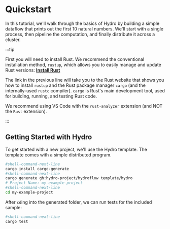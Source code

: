 # Quickstart
In this tutorial, we'll walk through the basics of Hydro by building a simple dataflow that prints out the first 10 natural numbers. We'll start with a single process, then pipeline the computation, and finally distribute it across a cluster.

:::tip

First you will need to install Rust. We recommend the conventional installation
method, `rustup`, which allows you to easily manage and update Rust versions: [**Install Rust**](https://www.rust-lang.org/tools/install)

The link in the previous line will take you to the Rust website that shows you how to
install `rustup` and the Rust package manager `cargo` (and the
internally-used `rustc` compiler). `cargo` is Rust's main development tool,
used for building, running, and testing Rust code.

We recommend using VS Code with the `rust-analyzer` extension (and NOT the
`Rust` extension).

:::

## Getting Started with Hydro
To get started with a new project, we'll use the Hydro template. The template comes with a simple distributed program.

```bash
#shell-command-next-line
cargo install cargo-generate
#shell-command-next-line
cargo generate gh:hydro-project/hydroflow template/hydro
# Project Name: my-example-project
#shell-command-next-line
cd my-example-project
```

After `cd`ing into the generated folder, we can run tests for the included sample:
```bash
#shell-command-next-line
cargo test
```
